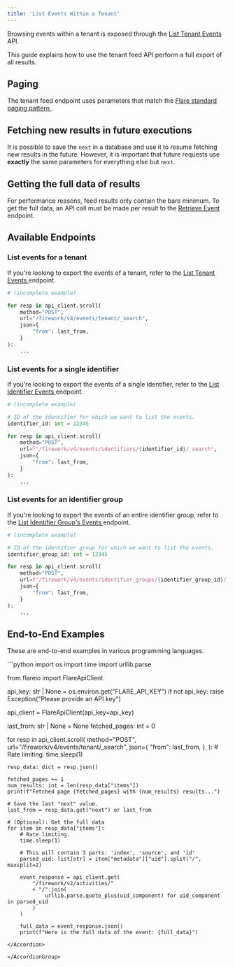 ```yaml
---
title: 'List Events Within a Tenant'
---
```


Browsing events within a tenant is exposed through the
[List Tenant Events <Icon icon="code" size={16} />](/api-reference/v4/endpoints/current-tenant-feed)
API.

This guide explains how to use the tenant feed API perform a full export
of all results.

## Paging

The tenant feed endpoint uses parameters that match the
[Flare standard paging pattern <Icon icon="book" size={16} />](/concepts/paging).

## Fetching new results in future executions

It is possible to save the `next` in a database and use it to resume fetching new results in the future.
However, it is important that future requests use **exactly** the same parameters for everything else but `next`.

## Getting the full data of results

For performance reasons, feed results only contain the bare minimum.
To get the full data, an API call must be made per result to the
[Retrieve Event <Icon icon="code" size={16} />](/api-reference/v2/endpoints/activities/get-activities)
endpoint.

## Available Endpoints

### List events for a tenant

If you're looking to export the events of a tenant, refer to the
[List Tenant Events <Icon icon="code" size={16} />](/api-reference/v4/endpoints/current-tenant-feed)
endpoint.

```python
# (incomplete example)

for resp in api_client.scroll(
    method="POST",
    url="/firework/v4/events/tenant/_search",
    json={
        "from": last_from,
    }
):
    ...
```

### List events for a single identifier

If you're looking to export the events of a single identifier, refer to the
[List Identifier Events <Icon icon="code" size={16} />](/api-reference/v4/endpoints/identifier-feed)
endpoint.

```python
# (incomplete example)

# ID of the identifier for which we want to list the events.
identifier_id: int = 12345

for resp in api_client.scroll(
    method="POST",
    url=f"/firework/v4/events/identifiers/{identifier_id}/_search",
    json={
        "from": last_from,
    }
):
    ...
```

### List events for an identifier group

If you're looking to export the events of an entire identifier group, refer to the [List Identifier Group's Events <Icon icon="code" size={16} />](/api-reference/v4/endpoints/identifier-group-feed) endpoint.

```python
# (incomplete example)

# ID of the identifier group for which we want to list the events.
identifier_group_id: int = 12345

for resp in api_client.scroll(
    method="POST",
    url=f"/firework/v4/events/identifier_groups/{identifier_group_id}/_search",
    json={
        "from": last_from,
    }
):
    ...
```

## End-to-End Examples

These are end-to-end examples in various programming languages.

<AccordionGroup>

<Accordion title="Python SDK Example">
```python
import os
import time
import urllib.parse

from flareio import FlareApiClient


api_key: str | None = os.environ.get("FLARE_API_KEY")
if not api_key:
    raise Exception("Please provide an API key")

api_client = FlareApiClient(api_key=api_key)

last_from: str | None = None
fetched_pages: int = 0

for resp in api_client.scroll(
    method="POST",
    url="/firework/v4/events/tenant/_search",
    json={
        "from": last_from,
    },
):
    # Rate limiting.
    time.sleep(1)

    resp_data: dict = resp.json()

    fetched_pages += 1
    num_results: int = len(resp_data["items"])
    print(f"Fetched page {fetched_pages} with {num_results} results...")

    # Save the last "next" value.
    last_from = resp_data.get("next") or last_from

    # (Optional): Get the full data
    for item in resp_data["items"]:
        # Rate limiting.
        time.sleep(1)

        # This will contain 3 parts: 'index', 'source', and 'id'
        parsed_uid: list[str] = item["metadata"]["uid"].split("/", maxsplit=2)

        event_response = api_client.get(
            "/firework/v2/activities/"
            + "/".join(
                urllib.parse.quote_plus(uid_component) for uid_component in parsed_uid
            )
        )

        full_data = event_response.json()
        print(f"Here is the full data of the event: {full_data}")
```
</Accordion>

</AccordionGroup>
